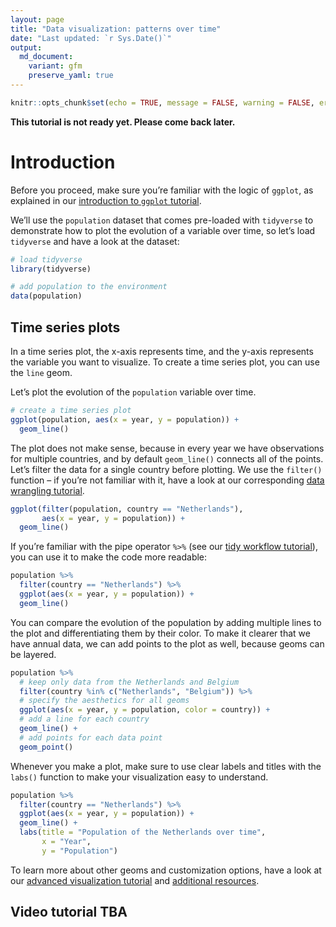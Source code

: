 ```yaml
---
layout: page
title: "Data visualization: patterns over time"
date: "Last updated: `r Sys.Date()`"
output:
  md_document:
    variant: gfm
    preserve_yaml: true
---
```


```r
knitr::opts_chunk$set(echo = TRUE, message = FALSE, warning = FALSE, error = FALSE)
```

**This tutorial is not ready yet. Please come back later.**

# Introduction

Before you proceed, make sure you're familiar with the logic of `ggplot`, as explained in our [introduction to `ggplot` tutorial](../r_ggplot_intro).

We'll use the `population` dataset that comes pre-loaded with `tidyverse` to demonstrate how to plot the evolution of a variable over time, so let's load `tidyverse` and have a look at the dataset:

```r
# load tidyverse
library(tidyverse)

# add population to the environment
data(population)
```

## Time series plots

In a time series plot, the x-axis represents time, and the y-axis represents the variable you want to visualize.
To create a time series plot, you can use the `line` geom.

Let's plot the evolution of the `population` variable over time.

```r
# create a time series plot 
ggplot(population, aes(x = year, y = population)) +
  geom_line()
```

The plot does not make sense, because in every year we have observations for multiple countries, and by default `geom_line()` connects all of the points.
Let's filter the data for a single country before plotting.
We use the `filter()` function -- if you're not familiar with it, have a look at our corresponding [data wrangling tutorial](../r_intro_subset).

```r
ggplot(filter(population, country == "Netherlands"), 
       aes(x = year, y = population)) +
  geom_line()
```

If you're familiar with the pipe operator `%>%` (see our [tidy workflow tutorial](../r_intro_pipe)), you can use it to make the code more readable:

```r
population %>%
  filter(country == "Netherlands") %>%
  ggplot(aes(x = year, y = population)) +
  geom_line()
```

You can compare the evolution of the population by adding multiple lines to the plot and differentiating them by their color.
To make it clearer that we have annual data, we can add points to the plot as well, because geoms can be layered.

```r
population %>%
  # keep only data from the Netherlands and Belgium
  filter(country %in% c("Netherlands", "Belgium")) %>%
  # specify the aesthetics for all geoms
  ggplot(aes(x = year, y = population, color = country)) +
  # add a line for each country
  geom_line() +
  # add points for each data point
  geom_point()
```

Whenever you make a plot, make sure to use clear labels and titles with the `labs()` function to make your visualization easy to understand.

```r
population %>%
  filter(country == "Netherlands") %>%
  ggplot(aes(x = year, y = population)) +
  geom_line() +
  labs(title = "Population of the Netherlands over time",
       x = "Year",
       y = "Population")
```

To learn more about other geoms and customization options, have a look at our [advanced visualization tutorial](../r_adv_ggplot) and [additional resources](../links#Help with `ggplot`).

## Video tutorial TBA